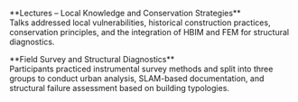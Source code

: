 \*\*Lectures – Local Knowledge and Conservation Strategies\*\*\
Talks addressed local vulnerabilities, historical construction practices, conservation principles, and the integration of HBIM and FEM for structural diagnostics.

\*\*Field Survey and Structural Diagnostics\*\*\
Participants practiced instrumental survey methods and split into three groups to conduct urban analysis, SLAM-based documentation, and structural failure assessment based on building typologies.

